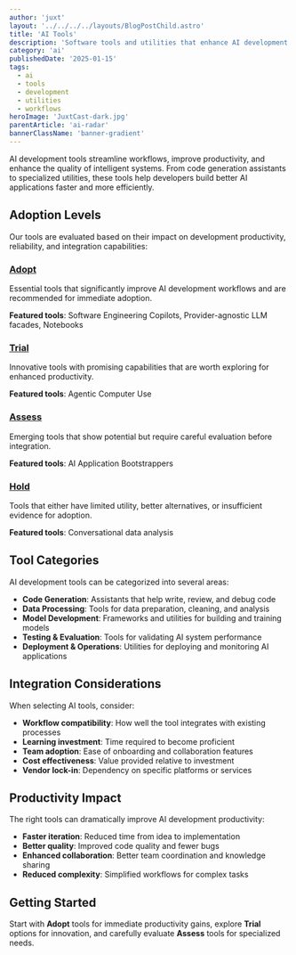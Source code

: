 ```yaml
---
author: 'juxt'
layout: '../../../../layouts/BlogPostChild.astro'
title: 'AI Tools'
description: 'Software tools and utilities that enhance AI development workflows'
category: 'ai'
publishedDate: '2025-01-15'
tags:
  - ai
  - tools
  - development
  - utilities
  - workflows
heroImage: 'JuxtCast-dark.jpg'
parentArticle: 'ai-radar'
bannerClassName: 'banner-gradient'
---
```


AI development tools streamline workflows, improve productivity, and enhance the quality of intelligent systems. From code generation assistants to specialized utilities, these tools help developers build better AI applications faster and more efficiently.

## Adoption Levels

Our tools are evaluated based on their impact on development productivity, reliability, and integration capabilities:

### [Adopt](/blog/ai-radar/tools/adopt/)

Essential tools that significantly improve AI development workflows and are recommended for immediate adoption.

**Featured tools**: Software Engineering Copilots, Provider-agnostic LLM facades, Notebooks

### [Trial](/blog/ai-radar/tools/trial/)

Innovative tools with promising capabilities that are worth exploring for enhanced productivity.

**Featured tools**: Agentic Computer Use

### [Assess](/blog/ai-radar/tools/assess/)

Emerging tools that show potential but require careful evaluation before integration.

**Featured tools**: AI Application Bootstrappers

### [Hold](/blog/ai-radar/tools/hold/)

Tools that either have limited utility, better alternatives, or insufficient evidence for adoption.

**Featured tools**: Conversational data analysis

## Tool Categories

AI development tools can be categorized into several areas:

- **Code Generation**: Assistants that help write, review, and debug code
- **Data Processing**: Tools for data preparation, cleaning, and analysis
- **Model Development**: Frameworks and utilities for building and training models
- **Testing & Evaluation**: Tools for validating AI system performance
- **Deployment & Operations**: Utilities for deploying and monitoring AI applications

## Integration Considerations

When selecting AI tools, consider:

- **Workflow compatibility**: How well the tool integrates with existing processes
- **Learning investment**: Time required to become proficient
- **Team adoption**: Ease of onboarding and collaboration features
- **Cost effectiveness**: Value provided relative to investment
- **Vendor lock-in**: Dependency on specific platforms or services

## Productivity Impact

The right tools can dramatically improve AI development productivity:

- **Faster iteration**: Reduced time from idea to implementation
- **Better quality**: Improved code quality and fewer bugs
- **Enhanced collaboration**: Better team coordination and knowledge sharing
- **Reduced complexity**: Simplified workflows for complex tasks

## Getting Started

Start with **Adopt** tools for immediate productivity gains, explore **Trial** options for innovation, and carefully evaluate **Assess** tools for specialized needs.
